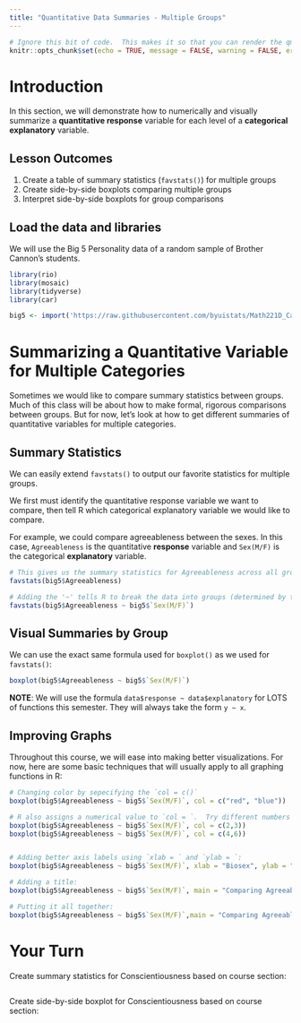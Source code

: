 ```yaml
---
title: "Quantitative Data Summaries - Multiple Groups"
---
```

```r
# Ignore this bit of code.  This makes it so that you can render the qmd file even when there are errors in your code.
knitr::opts_chunk$set(echo = TRUE, message = FALSE, warning = FALSE, error = TRUE)
```


# Introduction

In this section, we will demonstrate how to numerically and visually summarize a **quantitative response** variable for each level of a **categorical explanatory** variable.  

## Lesson Outcomes  

  1.  Create a table of summary statistics (`favstats()`) for multiple groups  
  2.  Create side-by-side boxplots comparing multiple groups  
  3.  Interpret side-by-side boxplots for group comparisons    

## Load the data and libraries

  We will use the Big 5 Personality data of a random sample of Brother Cannon's students.  

```r

library(rio)
library(mosaic)
library(tidyverse)
library(car)

big5 <- import('https://raw.githubusercontent.com/byuistats/Math221D_Cannon/master/Data/All_class_combined_personality_data.csv')


```

# Summarizing a Quantitative Variable for Multiple Categories

Sometimes we would like to compare summary statistics between groups.  Much of this class will be about how to make formal, rigorous comparisons between groups. But for now, let's look at how to get different summaries of quantitative variables for multiple categories.

## Summary Statistics

We can easily extend `favstats()` to output our favorite statistics for multiple groups.  



We first must identify the quantitative response variable we want to compare, then tell R which categorical explanatory variable we would like to compare.  

For example, we could compare agreeableness between the sexes.  In this case, `Agreeableness` is the quantitative **response** variable and `Sex(M/F)` is the categorical **explanatory** variable.  

```r

# This gives us the summary statistics for Agreeableness across all groups
favstats(big5$Agreeableness)

# Adding the '~' tells R to break the data into groups (determined by the right side of the '~') and calculate the means of the variable on the left
favstats(big5$Agreeableness ~ big5$`Sex(M/F)`)


```


## Visual Summaries by Group

We can use the exact same formula used for `boxplot()` as we used for `favstats()`:

```r

boxplot(big5$Agreeableness ~ big5$`Sex(M/F)`)

```


__NOTE__:  We will use the formula `data$response ~ data$explanatory` for LOTS of functions this semester.  They will always take the form `y ~ x`.  


## Improving Graphs

Throughout this course, we will ease into making better visualizations.  For now, here are some basic techniques that will usually apply to all graphing functions in R:

```r

# Changing color by sepecifying the `col = c()`
boxplot(big5$Agreeableness ~ big5$`Sex(M/F)`, col = c("red", "blue"))

# R also assigns a numerical value to `col = `.  Try different numbers
boxplot(big5$Agreeableness ~ big5$`Sex(M/F)`, col = c(2,3))
boxplot(big5$Agreeableness ~ big5$`Sex(M/F)`, col = c(4,6))


# Adding better axis labels using `xlab = ` and `ylab = `:
boxplot(big5$Agreeableness ~ big5$`Sex(M/F)`, xlab = "Biosex", ylab = "Trait Agreeableness")

# Adding a title:
boxplot(big5$Agreeableness ~ big5$`Sex(M/F)`, main = "Comparing Agreeableness by Biosex")

# Putting it all together:
boxplot(big5$Agreeableness ~ big5$`Sex(M/F)`,main = "Comparing Agreeableness by Biosex", xlab = "Biosex", ylab = "Trait Agreeableness", col = c(3, 4))


```


# Your Turn

Create summary statistics for Conscientiousness based on course section:

```r


```


Create side-by-side boxplot for Conscientiousness based on course section:

```r



```




